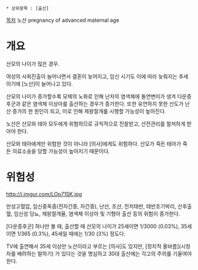  * 상위항목 : [출산]
[[목차]]
노산
pregnancy of advanced maternal age
= 개요 =
산모의 나이가 많은 경우.

여성의 사회진출이 늘어나면서 결혼이 늦어지고, 임신 시기도 이에 따라 늦춰지는 추세이기에 [노산]이 늘어나고 있다.

산모의 나이가 증가할수록 모체의 노화로 인해 난자의 염색체에 돌연변이가 생겨 다운증후군과 같은 염색체 이상아를 출산하는 경우가 증가한다. 또한 유연하지 못한 산도가 난산 증가의 한 원인이 되고, 이로 인해 제왕절개를 시행할 가능성이 높아진다.

노산은 산모와 태아 모두에게 위험하므로 규칙적으로 진찰받고, 산전관리를 철저하게 받아야 한다.

산모와 태아에게만 위험한 것이 아니라 [의사]에게도 위험하다. 산모가 죽든 태아가 죽든 의료소송을 당할 가능성이 높아지기 때문이다.

= 위험성 =
http://i.imgur.com/LOp71SK.jpg

만성고혈압, 임신중독증(전자간증, 자간증), 난산, 조산, 전치태반, 태반조기박리, 산후출혈, 임신성 당뇨, 제왕절개율, 염색체 이상아 및 기형아 출산 등의 위험이 증가한다.

[다운증후군] 하나만 볼 때, 출산할 때 산모의 나이가 25세이면 1/3000 (0.03%), 35세이면 1/365 (0.3%), 45세일 때에는 1/30 (3%) 정도다.

TV에 출연해서 35세 이상만 노산이라고 부르는 [의사]도 있지만, [정치적 올바름](시청자를 배려하는 말하기) 가 있다는 것을 명심하고 30대 출산에는 각고의 주의를 기울여야 한다.
